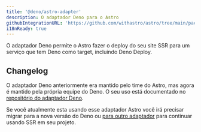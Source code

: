 ```yaml
---
title: '@deno/astro-adapter'
description: O adaptador Deno para o Astro
githubIntegrationURL: 'https://github.com/withastro/astro/tree/main/packages/integrations/deno/'
i18nReady: true
---
```

O adaptador Deno permite o Astro fazer o deploy do seu site SSR para um serviço que tem Deno como target, incluindo Deno Deploy.

## Changelog

O adaptador Deno anteriormente era mantido pelo time do Astro, mas agora é mantido pela própria equipe do Deno. O seu uso está documentado no [repositório do adaptador Deno](https://github.com/denoland/deno-astro-adapter).

Se você atualmente esta usando esse adaptador Astro você irá precisar migrar para a nova versão do Deno ou [para outro adaptador](/pt-br/guides/on-demand-rendering/) para continuar usando SSR em seu projeto.
